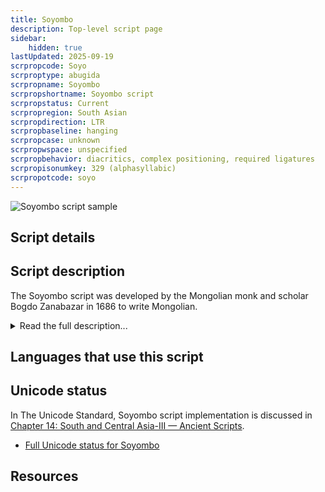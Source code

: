 ```yaml
---
title: Soyombo
description: Top-level script page
sidebar:
    hidden: true
lastUpdated: 2025-09-19
scrpropcode: Soyo
scrproptype: abugida
scrpropname: Soyombo
scrpropshortname: Soyombo script
scrpropstatus: Current
scrpropregion: South Asian
scrpropdirection: LTR
scrpropbaseline: hanging
scrpropcase: unknown
scrpropwspace: unspecified
scrpropbehavior: diacritics, complex positioning, required ligatures
scrpropisonumkey: 329 (alphasyllabic)
scrpropotcode: soyo
---
```



![Soyombo script sample](../images/soyo-sample.jpg)

## Script details

<ScriptDetails />

## Script description

The Soyombo script was developed by the Mongolian monk and scholar Bogdo Zanabazar in 1686 to write Mongolian.

<details>
<summary>Read the full description...</summary>According to legend, Zanabazar based the script on letter-like signs he saw in the sky one night. Other theories suggest that the shapes of the letters may have been based on the [Ranjana](/scrlang/scripts/ranj) script of Nepal.

The Mongolian language had been written for centuries before the creation of  Soyombo, using the [Mongolian script](/scrlang/scripts/mong), but Zanabazar was the first to write it horizontally.

Soyombo can also be used to write Tibetan and Sanskrit.
</details>

## Languages that use this script

<WsList script='Soyo' wsMax='5' />

## Unicode status

In The Unicode Standard, Soyombo script implementation is discussed in [Chapter 14: South and Central Asia-III — Ancient Scripts](https://www.unicode.org/versions/latest/core-spec/chapter-14/#G41941).

- [Full Unicode status for Soyombo](/scrlang/unicode/soyo-unicode)



## Resources

<ScriptResources detailSummary='seemore' />


